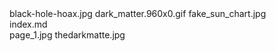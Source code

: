     
<PopImage className="sm:float-right clear-right m-auto sm:m-1 sm:ml-4" src={JPG_black_hole_hoax_jpg} width={384} alt="black-hole-hoax.jpg">
	black-hole-hoax.jpg
</PopImage>
<PopImage className="sm:float-left clear-left m-auto sm:m-1 sm:mr-4" src={GIF_dark_matter_960x0_gif} width={384} alt="dark_matter.960x0.gif">
	dark_matter.960x0.gif
</PopImage>
<PopImage className="sm:float-right clear-right m-auto sm:m-1 sm:ml-4" src={JPG_fake_sun_chart_jpg} width={384} alt="fake_sun_chart.jpg">
	fake_sun_chart.jpg
</PopImage>
<div className="w-full md:max-w-[80rem] float-right italic">
	<MD_index_md />
	index.md
</div>
<PopImage className="sm:float-left clear-left m-auto sm:m-1 sm:mr-4" src={JPG_page_1_jpg} width={384} alt="page_1.jpg">
	page_1.jpg
</PopImage>
<PopImage className="sm:float-right clear-right m-auto sm:m-1 sm:ml-4" src={JPG_thedarkmatte_jpg} width={384} alt="thedarkmatte.jpg">
	thedarkmatte.jpg
</PopImage>
